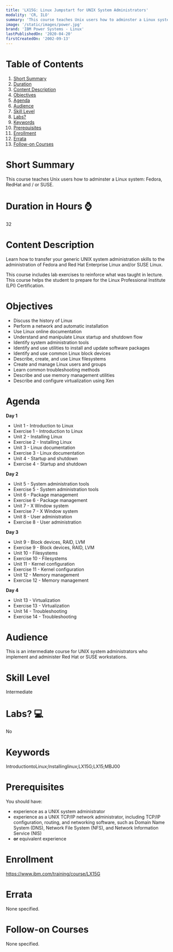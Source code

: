 ```yaml
---
title: 'LX15G: Linux Jumpstart for UNIX System Administrators'
modality: 'CR, ILO'
summary: 'This course teaches Unix users how to adminster a Linux system: Fedora, RedHat and / or SUSE.'
image: '/static/images/power.jpg'
brand: 'IBM Power Systems - Linux'
lastPublishedOn: '2020-04-20'
firstCreatedOn: '2002-09-13'
---
```

# Table of Contents
1.  [Short Summary](#short-summary)
2.  [Duration](#duration-in-hours-)
3.  [Content Description](#content-description)
4.  [Objectives](#objectives)
5.  [Agenda](#agenda)
6.  [Audience](#audience)
7.  [Skill Level](#skill-level)
8.  [Labs?](#labs-)
9.  [Keywords](#keywords)
10. [Prerequisites](#prerequisites)
11. [Enrollment](#enrollment)
12. [Errata](#errata)
13. [Follow-on Courses](#follow-on-courses)

# Short Summary
This course teaches Unix users how to adminster a Linux system: Fedora, RedHat and / or SUSE.

# Duration in Hours ⌚
32

# Content Description
<p>Learn how to transfer your generic UNIX system administration skills to the administration of Fedora and Red Hat Enterprise Linux and/or SUSE Linux.</p>

<p>This course includes lab exercises to reinforce what was taught in lecture. This course helps the student to prepare for the Linux Professional Institute (LPI) Certification.</p>

# Objectives
<ul>
	<li>Discuss the history of Linux</li>
	<li>Perform a network and automatic installation</li>
	<li>Use Linux online documentation</li>
	<li>Understand and manipulate Linux startup and shutdown flow</li>
	<li>Identify system administration tools</li>
	<li>Identify and use utilities to install and update software packages</li>
	<li>Identify and use common Linux block devices</li>
	<li>Describe, create, and use Linux filesystems</li>
	<li>Create and manage Linux users and groups</li>
	<li>Learn common troubleshooting methods</li>
	<li>Describe and use memory management utilities</li>
	<li>Describe and configure virtualization using Xen</li>
</ul>

# Agenda
<p><strong>Day 1 </strong></p><ul><li>Unit 1 - Introduction to Linux</li><li>Exercise 1 - Introduction to Linux</li><li>Unit 2 - Installing Linux</li><li>Exercise 2 - Installing Linux</li><li>Unit 3 - Linux documentation</li><li>Exercise 3 - Linux documentation</li><li>Unit 4 - Startup and shutdown</li><li>Exercise 4 - Startup and shutdown</li></ul><p><strong>Day 2</strong></p><ul><li>Unit 5 - System administration tools</li><li>Exercise 5 - System administration tools</li><li>Unit 6 - Package management</li><li>Exercise 6 - Package management</li><li>Unit 7 - X Window system</li><li>Exercise 7 - X Window system</li><li>Unit 8 - User administration</li><li>Exercise 8 - User administration</li></ul><p><strong>Day 3</strong></p><ul><li>Unit 9 - Block devices, RAID, LVM</li><li>Exercise 9 - Block devices, RAID, LVM</li><li>Unit 10 - Filesystems</li><li>Exercise 10 - Filesystems</li><li>Unit 11 - Kernel configuration</li><li>Exercise 11 - Kernel configuration</li><li>Unit 12 - Memory management</li><li>Exercise 12 - Memory management</li></ul><p><strong>Day 4</strong></p><ul><li>Unit 13 - Virtualization</li><li>Exercise 13 - Virtualization</li><li>Unit 14 - Troubleshooting</li><li>Exercise 14 - Troubleshooting</li></ul>

# Audience
<p>This is an intermediate course for UNIX system administrators who implement and administer Red Hat or SUSE workstations.</p>

# Skill Level
Intermediate

# Labs? 💻
No

# Keywords
IntroductiontoLinux;Installinglinux;LX15G;LX15;MBJ00

# Prerequisites
<p>You should have:</p>

<ul>
	<li>experience as a UNIX system administrator</li>
	<li>experience as a UNIX TCP/IP network administrator, including TCP/IP configuration, routing, and networking software, such as Domain Name System (DNS), Network File System (NFS), and Network Information Service (NIS)</li>
	<li><strong>or</strong> equivalent experience</li>
</ul>

# Enrollment
https://www.ibm.com/training/course/LX15G

# Errata
None specified.

# Follow-on Courses
None specified.

